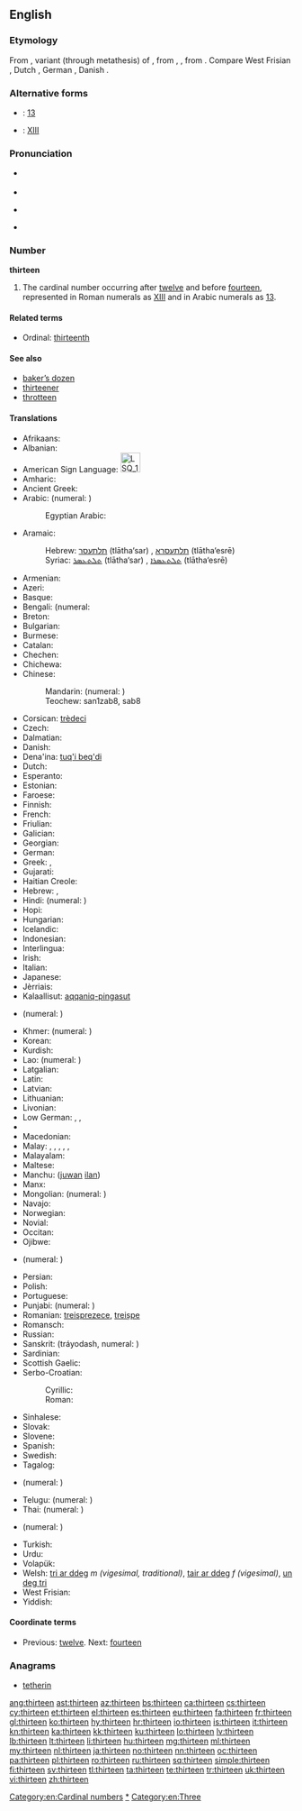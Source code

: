 ==English==
{{wikipedia}}

===Etymology===
From {{etyl|enm}} {{term|thirttene|lang=enm}}, variant (through metathesis) of {{term|thrittene|lang=enm}}, from {{etyl|ang}} {{term|þreotiene|þreotīene|lang=ang}}, {{term|þreotene|lang=ang}}, from {{etyl|gem-pro|en}} {{recons|þritehun|lang=gem-pro}}. Compare West Frisian {{term|trettjin|lang=fy}}, Dutch {{term|dertien|lang=nl}}, German {{term|dreizehn|lang=de}}, Danish {{term|tretten|lang=da}}.

===Alternative forms===
* {{w|Arabic numerals}}: [[13]]
* {{w|Roman numerals}}: [[XIII]]

===Pronunciation===
* {{qualifier|next word stressed near the first syllable}}
*: {{a|UK}} {{IPA|/ˈθɜː.tiːn/}}
*: {{a|US}} {{IPA|/ˈθɝ.tin/}}
* {{audio|en-us-thirteen.ogg|Audio (US)}}
* {{qualifier|next word stressed after the first syllable}}
*: {{a|UK}} {{IPA|/ˌθɜːˈtiːn/}}
*: {{a|US}} {{IPA|/ˌθɝˈtin/}}
* {{rhymes|iːn}}

===Number===
'''thirteen'''

# The cardinal number occurring after [[twelve]] and before [[fourteen]], represented in Roman numerals as [[XIII]] and in Arabic numerals as [[13]].

====Related terms====
* Ordinal: [[thirteenth]]

====See also====
* [[baker's dozen|baker’s dozen]]
* [[thirteener]]
* [[throtteen]]

====Translations====
{{trans-top|the cardinal number occurring after twelve and before fourteen}}
* Afrikaans: {{t-|af|dertien}}
* Albanian: {{t-|sq|trembëdhjetë}}
* American Sign Language: [[Image:LSQ 13.jpg|35px]] {{tø|ase|Hu@Side-PalmBack Flatten}}
* Amharic: {{t-|am|አስራሶስት|tr=asra sosts|sc=Ethi}}
* Ancient Greek: {{tø|grc|τρισκαίδεκα|tr=triskaideka|sc=polytonic}}
* Arabic: {{t-|ar|ثلاثة عشر|alt=ثَلاثة عَشَرَ|tr=thalaatha 3ashara}} (numeral: {{Arab|[[١٣]]}})
*: Egyptian Arabic: {{tø|arz|تلاتاشر|tr=talataashar|sc=Arab}}
* Aramaic:
*: Hebrew: [[תלתעסר]] (tlātha‘sar) {{m}}, [[תלתעסרא]] (tlātha‘esrē) {{f}}
*: Syriac: [[ܬܠܬܥܣܪ]] (tlātha‘sar) {{m}}, [[ܬܠܬܥܣܪܐ]] (tlātha‘esrē) {{f}}
* Armenian: {{t+|hy|տասներեք|tr=tasnerek'}}
* Azeri: {{t+|az|on üç}}
* Basque: {{t+|eu|hamahiru}}
* Bengali: {{t-|bn|তেরো|tr=tero|sc=Beng}} (numeral: {{t-|bn|১৩}}
* Breton: {{t+|br|trizek}}
* Bulgarian: {{t-|bg|тринадесет|tr=trinadeset}}
* Burmese: {{t-|my|ဆယ့်သုံး|tr=hsè.thon:|sc=Mymr}}
* Catalan: {{t+|ca|tretze}}
* Chechen: {{tø|ce|кхойтта|tr=qoytta}}
* Chichewa: {{tø|ny|khumi n'zitatu}}
* Chinese:
*: Mandarin: {{t|cmn|十三|tr=shísān}} (numeral: {{t|cmn|拾參}})
*: Teochew: san1zab8, sab8
* Corsican: [[trèdeci]]
* Czech: {{t+|cs|třináct}}
* Dalmatian: {{tø|dlm|tretco}}
* Danish: {{t+|da|tretten}}
* Dena'ina: [[tuq'i beq'di]]
* Dutch: {{t+|nl|dertien|f}}
* Esperanto: {{t-|eo|dek tri}}
* Estonian: {{t+|et|kolmteist}}
* Faroese: {{t-|fo|trettan}}
* Finnish: {{t+|fi|kolmetoista}}
* French: {{t+|fr|treize|m}}
* Friulian: {{tø|fur|tredis}}
* Galician: {{t+|gl|trece}}
* Georgian: {{t-|ka|ცამეტი|tr=c'ameti|sc=Geor}}
* German: {{t+|de|dreizehn}}
* Greek: {{t+|el|δεκατρείς|m|f|tr=dekatreís}}, {{t+|el|δεκατρία|n|tr=dekatría}}
* Gujarati: {{t+|gu|તેર|tr=ter|sc=Gujr}}
* Haitian Creole: {{tø|ht|trèz}}
* Hebrew: {{t-|he|שלוש עשרה|alt=שְׁלֹשׁ־עֶשְׂרֵה|tr=shlosh esre|f}} {{qualifier|used in counting}}, {{t-|he|שלושה עשר|alt=שְׁלוֹשָה־עָשָׂר|tr=shlosha asar|m}}
* Hindi: {{t-|hi|तेरह्|tr=terah}} (numeral: {{t+|hi|१३}})
* Hopi: {{tø|hop|pakwt niikyang paykomuy siikya’ta}}
* Hungarian: {{t+|hu|tizenhárom}}
* Icelandic: {{t+|is|þrettán}}
* Indonesian: {{t-|id|tiga belas}}
* Interlingua: {{t-|ia|dece-tres}}
* Irish: {{t+|ga|trí déag}}
* Italian: {{t+|it|tredici|m}}
* Japanese: {{t+|ja|十三|tr=じゅうさん, jū-san}}
* Jèrriais: {{tø|roa-jer|treize}}
* Kalaallisut: [[aqqaniq-pingasut]]
* {{trreq|kn}} (numeral: {{t-|kn|೧೩}})
{{trans-mid}}
* Khmer: {{t-|km|ដប់បី|tr=dop bei}} (numeral: {{t-|km|១៣}})
* Korean: {{t+|ko|열셋|tr=yeolset}}
* Kurdish: {{t|ku|sêzde}}
* Lao: {{t-|lo|ສິບສາມ|tr=sip-saam|sc=Laoo}} (numeral: {{t-|lo|໑໓}})
* Latgalian: {{tø|ltg|treispadsmit}}
* Latin: {{t+|la|tredecim}}
* Latvian: {{t+|lv|trīspadsmit}}
* Lithuanian: {{t+|lt|trylika}}
* Livonian: {{tø|liv|kuolmtuoistõn}}
* Low German: {{t+|nds|dörteihn}}, {{t-|nds|dötteihn}}, {{t-|nds|dorteihn}}
* {{trreq|lb}}
* Macedonian: {{t-|mk|тринаесет|tr=trináeset}}
* Malay: {{t-|ms|tiga belas}}, {{t-|ms|telu belas}}, {{t-|ms|sepuluh tiga}}, {{t-|ms|sepuluh telu}}, {{t-|ms|satu puluh tiga}}, {{t-|ms|satu puluh telu}}
* Malayalam: {{t+|ml|പതിമൂന്ന്|sc=Mlym}}
* Maltese: {{t-|mt|tlettax}}
* Manchu: ([[juwan]] [[ilan]])
* Manx: {{t-|gv|tree jeig}}
* Mongolian: {{t-|mn|арван гурав|tr=arvan gurav|sc=Cyrl}} (numeral: {{Mong|[[᠑᠓]]}})
* Navajo: {{tø|nv|tááʼtsʼáadah}}
* Norwegian: {{t+|no|tretten}}
* Novial: {{tø|nov|dek-tri}}
* Occitan: {{t+|oc|tretze}}
* Ojibwe: {{tø|oj|ashi-niswi}}
* {{trreq|or}} (numeral: {{t-|or|୧୩}})
* Persian: {{t+|fa|سیزده}}
* Polish: {{t+|pl|trzynaście}}
* Portuguese: {{t+|pt|treze}}
* Punjabi: {{t-|pa|ਤੇਰਾਂ|sc=Guru}} (numeral: {{t-|pa|੧੩}})
* Romanian: [[treisprezece]], [[treișpe]] {{qualifier|informal}}
* Romansch: {{t-|rm|tredesch}}
* Russian: {{t+|ru|тринадцать|tr=trinádtsat’}}
* Sanskrit: {{t-|sa|त्रयोदश}} (tráyodash, numeral: {{t-|sa|१३}})
* Sardinian: {{t-|sc|trechi}}
* Scottish Gaelic: {{t-|gd|trì}} {{t-|gd|deug}}
* Serbo-Croatian:
*: Cyrillic: {{t-|sh|тринаест}}
*: Roman: {{t-|sh|trinaest}}
* Sinhalese: {{t-|si|දහතුන|tr=dhahathuna}}
* Slovak: {{t-|sk|trinásť}}
* Slovene: {{t+|sl|trinajst}}
* Spanish: {{t+|es|trece}}
* Swedish: {{t+|sv|tretton}}
* Tagalog: {{t-|tl|labintatlo}}
* {{trreq|ta}} (numeral: {{t-|ta|௰௩}})
* Telugu: {{t+|te|పదమూడు}} (numeral: {{t-|te|౧౩}})
* Thai: {{t-|th|สิบสาม|tr=sìp săam}} (numeral: {{t-|th|๑๓}})
* {{trreq|bo}} (numeral: {{t-|bo|༡༣}})
* Turkish: {{t+|tr|on üç}}
* Urdu: {{t-|ur|تیرہ|tr=terah}}
* Volapük: {{t-|vo|degkil}}
* Welsh: [[tri ar ddeg]] ''m (vigesimal, traditional)'', [[tair ar ddeg]] ''f (vigesimal)'', [[un deg tri]] {{qualifier|decimal}}
* West Frisian: {{t+|fy|trettjin}}
* Yiddish: {{t-|yi|דרײַצן}}
{{trans-bottom}}

====Coordinate terms====
* Previous: [[twelve]]. Next: [[fourteen]]

===Anagrams===
* [[tetherin#English|tetherin]]

[[Category:en:Cardinal numbers]]
[[Category:en:Thirteen|*]]
[[Category:en:Three]]

[[ang:thirteen]]
[[ast:thirteen]]
[[az:thirteen]]
[[bs:thirteen]]
[[ca:thirteen]]
[[cs:thirteen]]
[[cy:thirteen]]
[[et:thirteen]]
[[el:thirteen]]
[[es:thirteen]]
[[eu:thirteen]]
[[fa:thirteen]]
[[fr:thirteen]]
[[gl:thirteen]]
[[ko:thirteen]]
[[hy:thirteen]]
[[hr:thirteen]]
[[io:thirteen]]
[[is:thirteen]]
[[it:thirteen]]
[[kn:thirteen]]
[[ka:thirteen]]
[[kk:thirteen]]
[[ku:thirteen]]
[[lo:thirteen]]
[[lv:thirteen]]
[[lb:thirteen]]
[[lt:thirteen]]
[[li:thirteen]]
[[hu:thirteen]]
[[mg:thirteen]]
[[ml:thirteen]]
[[my:thirteen]]
[[nl:thirteen]]
[[ja:thirteen]]
[[no:thirteen]]
[[nn:thirteen]]
[[oc:thirteen]]
[[pa:thirteen]]
[[pl:thirteen]]
[[ro:thirteen]]
[[ru:thirteen]]
[[sq:thirteen]]
[[simple:thirteen]]
[[fi:thirteen]]
[[sv:thirteen]]
[[tl:thirteen]]
[[ta:thirteen]]
[[te:thirteen]]
[[tr:thirteen]]
[[uk:thirteen]]
[[vi:thirteen]]
[[zh:thirteen]]